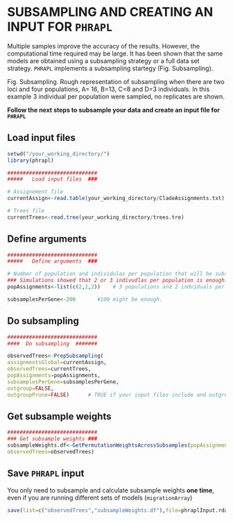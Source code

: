 SUBSAMPLING AND CREATING AN INPUT FOR `PHRAPL`
=======

Multiple samples improve the accuracy of the results. However, the computational time required may be large. It has been shown that the same models are obtained using a subsampling strategy or a full data set strategy. `PHRAPL` implements a subsampling startegy (Fig. Subsampling).


Fig. Subsampling. Rough representation of subsampling when there are two loci and four populations, A= 16, B=13, C=8 and D=3 individuals. In this example 3 individual per population were sampled, no replicates are shown.

__Follow the next steps to subsample your data and create an input file for `PHRAPL`__

## Load input files

```r
setwd("/your_working_directory/")
library(phrapl)

#############################
#####   Load input files  ###

# Assignement file
currentAssign<-read.table(your_working_directory/CladeAssignments.txt)

# Trees file
currentTrees<-read.tree(your_working_directory/trees.tre)
```

## Define arguments

```r
#############################
#####   Define arguments  ###

# Number of population and individulas per population that will be subsampled
### Simulations showed that 2 or 3 indivudlas per population is enough.
popAssignments<-list(c(2,2,2))    # 3 populations and 2 indviduals per population

subsamplesPerGene<-200       #100 might be enough.
```
 
## Do subsampling
 
```r
#############################
####  Do subsampling  #######

observedTrees<-PrepSubsampling(
assignmentsGlobal=currentAssign,
observedTrees=currentTrees,
popAssignments=popAssignments,
subsamplesPerGene=subsamplesPerGene,
outgroup=FALSE,
outgroupPrune=FALSE)      # TRUE if your input files include and outgroup
```

## Get subsample weights

```r
#############################
### Get subsample weights ###
subsampleWeights.df<-GetPermutationWeightsAcrossSubsamples(popAssignments=popAssignments,
observedTrees=observedTrees)
```

## Save `PHRAPL` input

You only need to subsample and calculate subsample weights __one time__, even if you are running different sets of models (`migrationArray`)
```r
save(list=c("observedTrees","subsampleWeights.df"),file=phraplInput.rda)
```